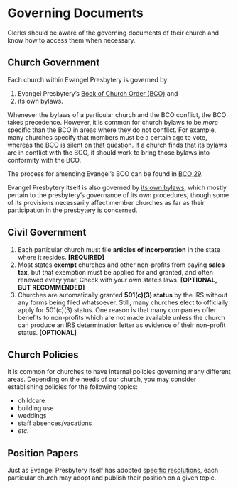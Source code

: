 # Governing Documents

Clerks should be aware of the governing documents of their church and know how to access them when necessary.

## Church Government

Each church within Evangel Presbytery is governed by:

1. Evangel Presbytery's [Book of Church Order (BCO)](https://evangel.pressbooks.com) and 
2. its own bylaws. 

Whenever the bylaws of a particular church and the BCO conflict, the BCO takes precedence. However, it is common for church bylaws to be *more* specific than the BCO in areas where they do not conflict. For example, many churches specify that members must be a certain age to vote, whereas the BCO is silent on that question. If a church finds that its bylaws are in conflict with the BCO, it should work to bring those bylaws into conformity with the BCO.

The process for amending Evangel's BCO can be found in [BCO 29](https://evangel.pressbooks.com/chapter/29-amending-the-constitution-of-the-church/).

Evangel Presbytery itself is also governed by [its own bylaws](https://bylaws.evangelpresbytery.com/index.html), which mostly pertain to the presbytery's governance of its own procedures, though some of its provisions necessarily affect member churches as far as their participation in the presbytery is concerned.

## Civil Government

1. Each particular church must file **articles of incorporation** in the state where it resides. **[REQUIRED]**
2. Most states **exempt** churches and other non-profits from paying **sales tax**, but that exemption must be applied for and granted, and often renewed every year. Check with your own state's laws. **[OPTIONAL, BUT RECOMMENDED]**
3. Churches are automatically granted **[501(c)(3)]{.nb} status** by the IRS without any forms being filed whatsoever. Still, many churches elect to officially apply for [501(c)(3)]{.nb} status. One reason is that many companies offer benefits to non-profits which are not made available unless the church can produce an IRS determination letter as evidence of their non-profit status. **[OPTIONAL]**

## Church Policies

It is common for churches to have internal policies governing many different areas. Depending on the needs of our church, you may consider establishing policies for the following topics:

* childcare
* building use
* weddings
* staff absences/vacations
* *etc.*

## Position Papers

Just as Evangel Presbytery itself has adopted [specific resolutions](https://evangelpresbytery.com/documents/), each particular church may adopt and publish their position on a given topic.
